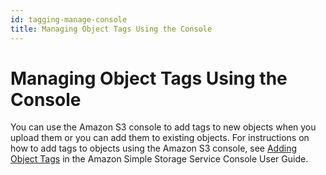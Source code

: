 ```yaml
---
id: tagging-manage-console
title: Managing Object Tags Using the Console
---
```

# Managing Object Tags Using the Console<a name="tagging-manage-console"></a>

You can use the Amazon S3 console to add tags to new objects when you upload them or you can add them to existing objects\. For instructions on how to add tags to objects using the Amazon S3 console, see [Adding Object Tags](https://docs.aws.amazon.com/AmazonS3/latest/user-guide/add-object-tags.html) in the Amazon Simple Storage Service Console User Guide\. 